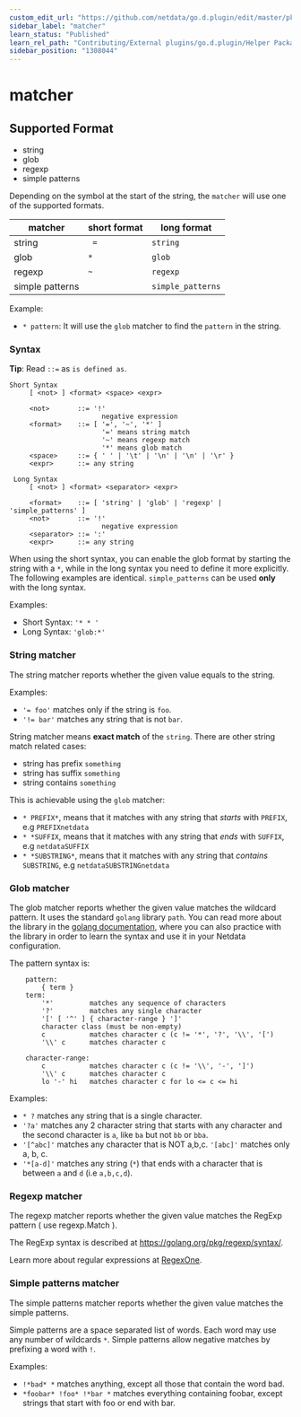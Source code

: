 ```yaml
---
custom_edit_url: "https://github.com/netdata/go.d.plugin/edit/master/pkg/matcher/README.md"
sidebar_label: "matcher"
learn_status: "Published"
learn_rel_path: "Contributing/External plugins/go.d.plugin/Helper Packages"
sidebar_position: "1308044"
---
```



# matcher
## Supported Format

* string
* glob
* regexp
* simple patterns

Depending on the symbol at the start of the string, the `matcher` will use one of the supported formats.

| matcher         | short format | long format       |
|-----------------|--------------|-------------------|
| string          | ` =`         | `string`          |
| glob            | `*`          | `glob`            |
| regexp          | `~`          | `regexp`          |
| simple patterns |              | `simple_patterns` |

Example:

- `* pattern`: It will use the `glob` matcher to find the `pattern` in the string.

### Syntax

**Tip**: Read `::=` as `is defined as`.

```
Short Syntax
     [ <not> ] <format> <space> <expr>
     
     <not>       ::= '!'
                       negative expression
     <format>    ::= [ '=', '~', '*' ]
                       '=' means string match
                       '~' means regexp match
                       '*' means glob match
     <space>     ::= { ' ' | '\t' | '\n' | '\n' | '\r' }
     <expr>      ::= any string

 Long Syntax
     [ <not> ] <format> <separator> <expr>
     
     <format>    ::= [ 'string' | 'glob' | 'regexp' | 'simple_patterns' ]
     <not>       ::= '!'
                       negative expression
     <separator> ::= ':'
     <expr>      ::= any string
```

When using the short syntax, you can enable the glob format by starting the string with a `*`, while in the long syntax
you need to define it more explicitly. The following examples are identical. `simple_patterns` can be used **only** with
the long syntax.

Examples:

- Short Syntax: `'* * '`
- Long Syntax: `'glob:*'`

### String matcher

The string matcher reports whether the given value equals to the string.

Examples:

- `'= foo'` matches only if the string is `foo`.
- `'!= bar'` matches any string that is not `bar`.

String matcher means **exact match** of the `string`. There are other string match related cases:

- string has prefix `something`
- string has suffix `something`
- string contains `something`

This is achievable using the `glob` matcher:

- `* PREFIX*`, means that it matches with any string that *starts* with `PREFIX`, e.g `PREFIXnetdata`
- `* *SUFFIX`, means that it matches with any string that *ends* with `SUFFIX`, e.g `netdataSUFFIX`
- `* *SUBSTRING*`, means that it matches with any string that *contains* `SUBSTRING`, e.g `netdataSUBSTRINGnetdata`

### Glob matcher

The glob matcher reports whether the given value matches the wildcard pattern. It uses the standard `golang`
library `path`. You can read more about the library in the [golang documentation](https://golang.org/pkg/path/#Match),
where you can also practice with the library in order to learn the syntax and use it in your Netdata configuration.

The pattern syntax is:

```
    pattern:
        { term }
    term:
        '*'         matches any sequence of characters
        '?'         matches any single character
        '[' [ '^' ] { character-range } ']'
        character class (must be non-empty)
        c           matches character c (c != '*', '?', '\\', '[')
        '\\' c      matches character c

    character-range:
        c           matches character c (c != '\\', '-', ']')
        '\\' c      matches character c
        lo '-' hi   matches character c for lo <= c <= hi
```

Examples:

- `* ?` matches any string that is a single character.
- `'?a'` matches any 2 character string that starts with any character and the second character is `a`, like `ba` but
  not `bb` or `bba`.
- `'[^abc]'` matches any character that is NOT a,b,c. `'[abc]'` matches only a, b, c.
- `'*[a-d]'` matches any string (`*`) that ends with a character that is between `a` and `d` (i.e `a,b,c,d`).

### Regexp matcher

The regexp matcher reports whether the given value matches the RegExp pattern ( use regexp.Match ).

The RegExp syntax is described at https://golang.org/pkg/regexp/syntax/.

Learn more about regular expressions at [RegexOne](https://regexone.com/).

### Simple patterns matcher

The simple patterns matcher reports whether the given value matches the simple patterns.

Simple patterns are a space separated list of words. Each word may use any number of wildcards `*`. Simple patterns
allow negative matches by prefixing a word with `!`.

Examples:

- `!*bad* *` matches anything, except all those that contain the word bad.
- `*foobar* !foo* !*bar *` matches everything containing foobar, except strings that start with foo or end with bar.




